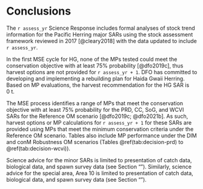 # Conclusions

The `r assess_yr` Science Response includes formal analyses of
stock trend information for the Pacific Herring major SARs
using the stock assessment framework reviewed in 2017 [@cleary2018]
with the data updated to include `r assess_yr`.

In the first MSE cycle for HG,
none of the MPs tested could meet the conservation objective with
at least 75% probability [@dfo2019c],
thus harvest options are not provided for `r assess_yr + 1`.
DFO has committed to developing and implementing a rebuilding plan for
Haida Gwaii Herring. Based on MP evaluations,
the harvest recommendation for the HG SAR is 0&nbsp;t.

The MSE process identifies a range of MPs that meet the conservation objective
with at least 75% probability for the PRD, CC, SoG, and WCVI SARs
for the Reference OM scenario [@dfo2019c; @dfo2021b].
As such, harvest options or MP calculations for `r assess_yr + 1` for these SARs
are provided using MPs that meet the minimum conservation criteria
under the Reference OM scenario.
Tables also include MP performance under the DIM and conM Robustness OM scenarios
(Tables \@ref(tab:decision-prd) to \@ref(tab:decision-wcvi)).

Science advice for the minor SARs is limited to
presentation of catch data, biological data, and spawn survey data 
(see Section "\nameref{sec:app-minor}").
Similarly, science advice for the special area, Area 10 is limited to
presentation of catch data, biological data, and spawn survey data 
(see Section "\nameref{sec:app-special}").
